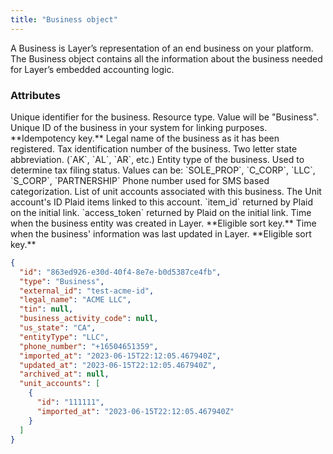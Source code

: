```yaml
---
title: "Business object"
---
```

A Business is Layer’s representation of an end business on your platform. The Business object contains all the information about the business needed for Layer’s embedded accounting logic.

### Attributes

<ParamField body="id" type="string">
  Unique identifier for the business.
</ParamField>
<ParamField body="type" type="string">
  Resource type. Value will be "Business".
</ParamField>
<ParamField body="external_id" type="string">
  Unique ID of the business in your system for linking purposes. **Idempotency key.**
</ParamField>
<ParamField body="legal_name" type="string">
  Legal name of the business as it has been registered.
</ParamField>
<ParamField body="tin" type="string">
  Tax identification number of the business.
</ParamField>
<ParamField body="us_state" type="enum">
  Two letter state abbreviation. (`AK`, `AL`, `AR`, etc.)
</ParamField>
<ParamField body="entity_type" type="enum">
  Entity type of the business. Used to determine tax filing status.
  Values can be: `SOLE_PROP`, `C_CORP`, `LLC`, `S_CORP`, `PARTNERSHIP`
</ParamField>
<ParamField body="phone_number" type="string">
  Phone number used for SMS based categorization.
</ParamField>
<ParamField body="unit_accounts" type="array containing UnitAccount objects">
  List of unit accounts associated with this business.
  <Expandable title="properties">
    <ResponseField name="unit_id" type="string">
      The Unit account's ID
    </ResponseField>
  </Expandable>
</ParamField>
<ParamField body="plaid_items" type="PlaidItem Object">
  Plaid items linked to this account.
  <Expandable title="properties">
    <ResponseField name="item_id" type="string">
      `item_id` returned by Plaid on the initial link.
    </ResponseField>
    <ResponseField name="access_token" type="string">
      `access_token` returned by Plaid on the initial link.
    </ResponseField>
  </Expandable>
</ParamField>
<ParamField body="imported_at" type="ISO8601 timestamp">
  Time when the business entity was created in Layer. **Eligible sort key.**
</ParamField>
<ParamField body="updated_at" type="ISO8601 timestamp">
  Time when the business' information was last updated in Layer. **Eligible sort key.**
</ParamField>


<ResponseExample>

```json Example
{
  "id": "863ed926-e30d-40f4-8e7e-b0d5387ce4fb",
  "type": "Business",
  "external_id": "test-acme-id",
  "legal_name": "ACME LLC",
  "tin": null,
  "business_activity_code": null,
  "us_state": "CA",
  "entityType": "LLC",
  "phone_number": "+16504651359",
  "imported_at": "2023-06-15T22:12:05.467940Z",
  "updated_at": "2023-06-15T22:12:05.467940Z",
  "archived_at": null,
  "unit_accounts": [
    {
      "id": "111111",
      "imported_at": "2023-06-15T22:12:05.467940Z"
    }
  ]
}
```

</ResponseExample>